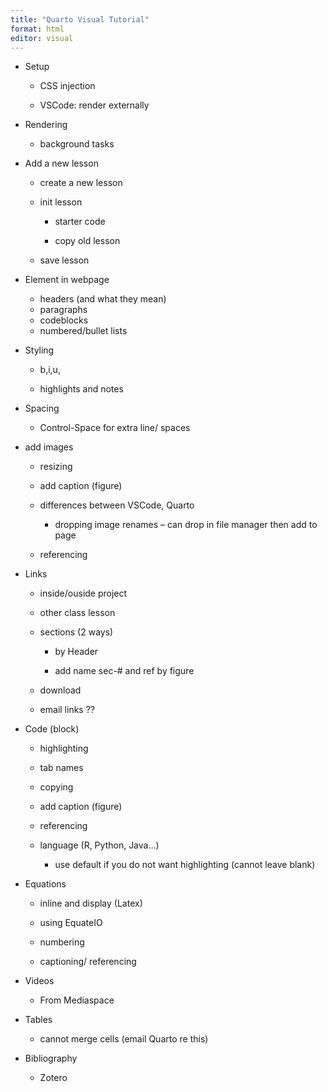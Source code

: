 ```yaml
---
title: "Quarto Visual Tutorial"
format: html
editor: visual
---
```


-   Setup

    -   CSS injection

    -   VSCode: render externally

-   Rendering

    -   background tasks

-   Add a new lesson

    -   create a new lesson

    -   init lesson

        -   starter code

        -   copy old lesson

    -   save lesson

-   Element in webpage

    -   headers (and what they mean)
    -   paragraphs
    -   codeblocks
    -   numbered/bullet lists

-   Styling

    -   b,i,u,

    -   highlights and notes

-   Spacing

    -   Control-Space for extra line/ spaces

-   add images

    -   resizing

    -   add caption (figure)

    -   differences between VSCode, Quarto

        -   dropping image renames – can drop in file manager then add to page

    -   referencing

-   Links

    -   inside/ouside project

    -   other class lesson

    -   sections (2 ways)

        -   by Header

        -   add name sec-# and ref by figure

    -   download

    -   email links ??

-   Code (block)

    -   highlighting

    -   tab names

    -   copying

    -   add caption (figure)

    -   referencing

    -   language (R, Python, Java...)

        -   use default if you do not want highlighting (cannot leave blank)

-   Equations

    -   inline and display (Latex)

    -   using EquateIO

    -   numbering

    -   captioning/ referencing

-   Videos

    -   From Mediaspace

-   Tables

    -   cannot merge cells (email Quarto re this)

-   Bibliography

    -   Zotero
